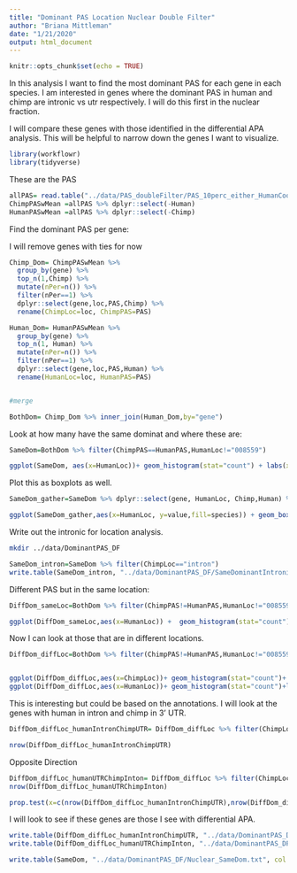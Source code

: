 ```yaml
---
title: "Dominant PAS Location Nuclear Double Filter"
author: "Briana Mittleman"
date: "1/21/2020"
output: html_document
---
```


```r
knitr::opts_chunk$set(echo = TRUE)
```

In this analysis I want to find the most dominant PAS for each gene in each species. I am interested in genes where the dominant PAS in human and chimp are intronic vs utr respectively. I will do this first in the nuclear fraction.  

I will compare these genes with those identified in the differential APA analysis. This will be helpful to narrow down the genes I want to visualize.  

```r
library(workflowr)
library(tidyverse)
```

These are the PAS 
```r
allPAS= read.table("../data/PAS_doubleFilter/PAS_10perc_either_HumanCoord_BothUsage_meta_doubleFilter.txt", header = T) 
ChimpPASwMean =allPAS %>% dplyr::select(-Human)
HumanPASwMean =allPAS %>% dplyr::select(-Chimp)
```


Find the dominant PAS per gene:

I will remove genes with ties for now
```r
Chimp_Dom= ChimpPASwMean %>%
  group_by(gene) %>%
  top_n(1,Chimp) %>% 
  mutate(nPer=n()) %>% 
  filter(nPer==1) %>% 
  dplyr::select(gene,loc,PAS,Chimp) %>% 
  rename(ChimpLoc=loc, ChimpPAS=PAS)

Human_Dom= HumanPASwMean %>% 
  group_by(gene) %>% 
  top_n(1, Human) %>% 
  mutate(nPer=n()) %>% 
  filter(nPer==1) %>% 
  dplyr::select(gene,loc,PAS,Human) %>% 
  rename(HumanLoc=loc, HumanPAS=PAS)


#merge

BothDom= Chimp_Dom %>% inner_join(Human_Dom,by="gene")
```

Look at how many have the same dominat and where these are:  

```r
SameDom=BothDom %>% filter(ChimpPAS==HumanPAS,HumanLoc!="008559") 

ggplot(SameDom, aes(x=HumanLoc))+ geom_histogram(stat="count") + labs(x="Location", y="Number of Genes", title="Dominant PAS for genes with matching by species")

```   


Plot this as boxplots as well. 

```r
SameDom_gather=SameDom %>% dplyr::select(gene, HumanLoc, Chimp,Human) %>% gather(species, value, -c(gene,HumanLoc))

ggplot(SameDom_gather,aes(x=HumanLoc, y=value,fill=species)) + geom_boxplot() + scale_fill_brewer(palette = "Dark2") + labs(x="PAS Location", y="Mean Usage accross individuals", title="Mean usage for Genes with matching Dominant PAS")
```
Write out the intronic for location analysis.  


```bash
mkdir ../data/DominantPAS_DF
```

```r
SameDom_intron=SameDom %>% filter(ChimpLoc=="intron")
write.table(SameDom_intron, "../data/DominantPAS_DF/SameDominantIntronic.txt", col.names = T, row.names = F, quote = F)
```




Different PAS but in the same location:   
```r
DiffDom_sameLoc=BothDom %>% filter(ChimpPAS!=HumanPAS,HumanLoc!="008559", ChimpLoc==HumanLoc) 

ggplot(DiffDom_sameLoc,aes(x=HumanLoc)) +  geom_histogram(stat="count") + labs(x="PAS Location", y= "Number of Genes", title="Dominat PAS in same genic location but different PAS")

```
Now I can look at those that are in different locations. 

```r
DiffDom_diffLoc=BothDom %>% filter(ChimpPAS!=HumanPAS,HumanLoc!="008559", ChimpLoc!=HumanLoc) 


ggplot(DiffDom_diffLoc,aes(x=ChimpLoc))+ geom_histogram(stat="count")+ labs(x="Chimp Dominant Location", y="Number of Genes", title="Location of dominant PAS when they are differnet between species")
ggplot(DiffDom_diffLoc,aes(x=HumanLoc))+ geom_histogram(stat="count")+labs(x="Human Dominant Location", y="Number of Genes", title="Location of dominant PAS when they are differnet between species")
```

This is interesting but could be based on the annotations. I will look at the genes with human in intron and chimp in 3' UTR.  

```r
DiffDom_diffLoc_humanIntronChimpUTR= DiffDom_diffLoc %>% filter(ChimpLoc=="utr3", HumanLoc=="intron")

nrow(DiffDom_diffLoc_humanIntronChimpUTR)
```

Opposite Direction
```r

DiffDom_diffLoc_humanUTRChimpInton= DiffDom_diffLoc %>% filter(ChimpLoc=="intron", HumanLoc=="utr3")
nrow(DiffDom_diffLoc_humanUTRChimpInton)
```


```r
prop.test(x=c(nrow(DiffDom_diffLoc_humanIntronChimpUTR),nrow(DiffDom_diffLoc_humanUTRChimpInton)), n=c(nrow(DiffDom_diffLoc), nrow(DiffDom_diffLoc)))
```

I will look to see if these genes are those I see with differential APA.  



```r
write.table(DiffDom_diffLoc_humanIntronChimpUTR, "../data/DominantPAS_DF/Nuclear_HumanIntronicChimpUTR.txt", col.names = T, row.names = F, quote = F)
write.table(DiffDom_diffLoc_humanUTRChimpInton, "../data/DominantPAS_DF/Nuclear_HumanUTRChimpIntronic.txt", col.names = T, row.names = F, quote = F)

write.table(SameDom, "../data/DominantPAS_DF/Nuclear_SameDom.txt", col.names = T, row.names = F, quote = F)
```

